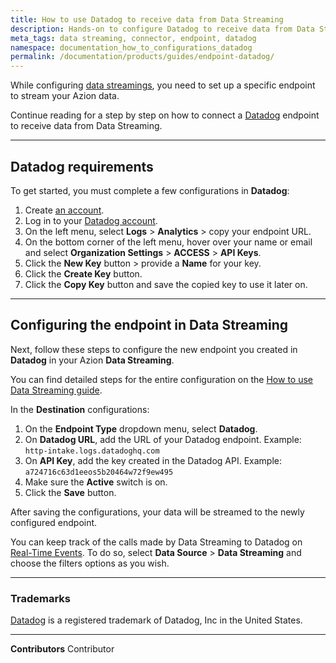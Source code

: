 ```yaml
---
title: How to use Datadog to receive data from Data Streaming
description: Hands-on to configure Datadog to receive data from Data Streaming.
meta_tags: data streaming, connector, endpoint, datadog
namespace: documentation_how_to_configurations_datadog
permalink: /documentation/products/guides/endpoint-datadog/
---
```


While configuring [data streamings](/en/documentation/products/data-streaming/), you need to set up a specific endpoint to stream your Azion data.

Continue reading for a step by step on how to connect a [Datadog](https://www.datadoghq.com/) endpoint to receive data from Data Streaming.

---

## Datadog requirements

To get started, you must complete a few configurations in **Datadog**:

1. Create [an account](https://www.datadoghq.com/).
2. Log in to your [Datadog account](https://app.datadoghq.com/account/login).
3. On the left menu, select **Logs** > **Analytics** > copy your endpoint URL.
4. On the bottom corner of the left menu, hover over your name or email and select **Organization Settings** > **ACCESS** > **API Keys**.
5. Click the **New Key** button > provide a **Name** for your key.
6. Click the **Create Key** button.
7. Click the **Copy Key** button and save the copied key to use it later on.

---

## Configuring the endpoint in Data Streaming

Next, follow these steps to configure the new endpoint you created in **Datadog** in your Azion **Data Streaming**.

You can find detailed steps for the entire configuration on the [How to use Data Streaming guide](/en/documentation/products/guides/use-data-streaming/).

In the **Destination** configurations:

1. On the **Endpoint Type** dropdown menu, select **Datadog**.
2. On **Datadog URL**, add the URL of your Datadog endpoint. Example: `http-intake.logs.datadoghq.com`
3. On **API Key**, add the key created in the Datadog API. Example: `a724716c63d1eeos5b20464w72f9ew495`
4. Make sure the **Active** switch is on.
5. Click the **Save** button.

After saving the configurations, your data will be streamed to the newly configured endpoint.

You can keep track of the calls made by Data Streaming to Datadog on [Real-Time Events](/en/documentation/products/real-time-events/). To do so, select **Data Source** > **Data Streaming** and choose the filters options as you wish.

---

### Trademarks

[Datadog](https://docs.datadoghq.com/) is a registered trademark of Datadog, Inc in the United States.



---


**Contributors** <ContributorList>Contributor</ContributorList>
